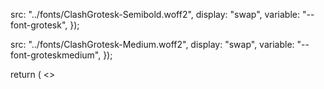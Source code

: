 

  src: "../fonts/ClashGrotesk-Semibold.woff2",
  display: "swap",
  variable: "--font-grotesk",
});

  src: "../fonts/ClashGrotesk-Medium.woff2",
  display: "swap",
  variable: "--font-groteskmedium",
});


  return (
    <>
      <Script
        strategy="afterInteractive"
        src="https://www.googletagmanager.com/gtag/js?id=G-96XHJ533EK"
      />
      <Script
        id="google-analytics"
        strategy="afterInteractive"
        dangerouslySetInnerHTML={{
          __html: `
            window.dataLayer = window.dataLayer || [];
            function gtag(){dataLayer.push(arguments);}
            gtag('js', new Date());
            gtag('config', 'G-96XHJ533EK');
          `,
        }}
      />
      <main className={`${grotesk.variable} ${groteskmedium.variable}`}>
        <Component {...pageProps} />
      </main>
  );
}
